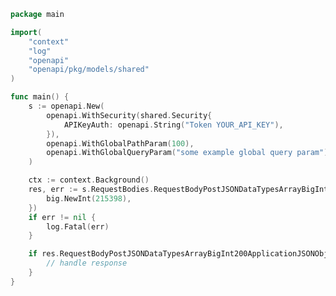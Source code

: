```go showLineNumbers copy filename="Request Body Post Json Data Types Array Big Int usage example"
package main

import(
	"context"
	"log"
	"openapi"
	"openapi/pkg/models/shared"
)

func main() {
    s := openapi.New(
        openapi.WithSecurity(shared.Security{
            APIKeyAuth: openapi.String("Token YOUR_API_KEY"),
        }),
        openapi.WithGlobalPathParam(100),
        openapi.WithGlobalQueryParam("some example global query param"),
    )

    ctx := context.Background()
    res, err := s.RequestBodies.RequestBodyPostJSONDataTypesArrayBigInt(ctx, []*big.Int{
        big.NewInt(215398),
    })
    if err != nil {
        log.Fatal(err)
    }

    if res.RequestBodyPostJSONDataTypesArrayBigInt200ApplicationJSONObject != nil {
        // handle response
    }
}
```
